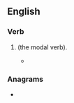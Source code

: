 {{also|Cn|CN|cN|.cn|C/N|Cn.}}
==English==

===Verb===
{{head|en|verb}}

# {{eye dialect of|can|nodot=1|lang=en}} (the modal verb).
#* {{quote-text|lang=en|year=1960|author={{w|Harper Lee}}|title={{w|To Kill a Mockingbird}}|chapter=14|passage="They '''c'n''' go loose and rape up the countryside for all of 'em who run this county care," was one obscure observation we met....}}

===Anagrams===
* {{anagrams|en|a=cn|N.C.|NC}}